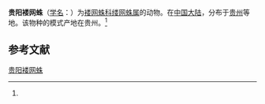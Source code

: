 {{Speciesbox
| name = 贵阳褛网蛛
| status = 
| status_system = 
| image = 
| genus = Psechrus
| species = guiyangensis
| authority = (Yin et Wang, 1985)<ref name='id14154'>{{cite web| url =http://www.bioinfo.cn/db05/BjdwSpecies.php?action=view&id=14154| title =贵阳褛网蛛| work =《中国动物物种编目数据库》| publisher =中国科学院微生物研究所| author =中国科学院动物研究所| accessdate =2009-04-28| deadurl =yes| archiveurl =https://web.archive.org/web/20160305034445/http://www.bioinfo.cn/db05/BjdwSpecies.php?action=view&id=14154| archivedate =2016-03-05}}</ref>
}}

'''贵阳褛网蛛'''（[[学名|学名]]：{{lang|la|''Psechrus guiyangensis''}}）为[[褛网蛛科|褛网蛛科]][[缕网蛛属|缕网蛛属]]的动物。在[[中国大陆|中国大陆]]，分布于[[贵州|贵州]]等地。该物种的模式产地在贵州。<ref name='id14154'/>

== 参考文献 ==
{{reflist}}

{{Wikispecies|Psechrus guiyangensis}}

[[Category:缕网蛛属|贵阳褛网蛛]]


{{蜘蛛小作品}}